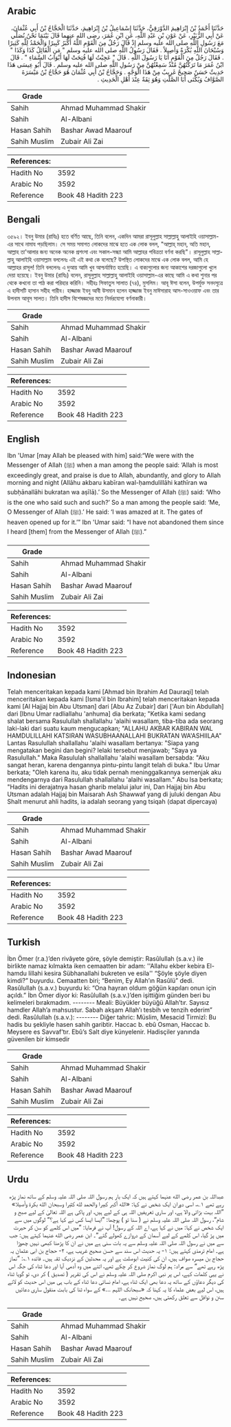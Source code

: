 ## Arabic


<div dir="rtl" lang="ar" style={{fontSize:'larger',backgroundColor:'#f8f9fa',padding:20}}>
حَدَّثَنَا أَحْمَدُ بْنُ إِبْرَاهِيمَ الدَّوْرَقِيُّ، حَدَّثَنَا إِسْمَاعِيلُ بْنُ إِبْرَاهِيمَ، حَدَّثَنَا الْحَجَّاجُ بْنُ أَبِي عُثْمَانَ، عَنْ أَبِي الزُّبَيْرِ، عَنْ عَوْنِ بْنِ عَبْدِ اللَّهِ، عَنِ ابْنِ عُمَرَ، رضى الله عنهما قَالَ بَيْنَمَا نَحْنُ نُصَلِّي مَعَ رَسُولِ اللَّهِ صلى الله عليه وسلم إِذْ قَالَ رَجُلٌ مِنَ الْقَوْمِ اللَّهُ أَكْبَرُ كَبِيرًا وَالْحَمْدُ لِلَّهِ كَثِيرًا وَسُبْحَانَ اللَّهِ بُكْرَةً وَأَصِيلاً ‏.‏ فَقَالَ رَسُولُ اللَّهِ صلى الله عليه وسلم ‏"‏ مَنِ الْقَائِلُ كَذَا وَكَذَا ‏"‏ ‏.‏ فَقَالَ رَجُلٌ مِنَ الْقَوْمِ أَنَا يَا رَسُولَ اللَّهِ ‏.‏ قَالَ ‏"‏ عَجِبْتُ لَهَا فُتِحَتْ لَهَا أَبْوَابُ السَّمَاءِ ‏"‏ ‏.‏ قَالَ ابْنُ عُمَرَ مَا تَرَكْتُهُنَّ مُنْذُ سَمِعْتُهُنَّ مِنْ رَسُولِ اللَّهِ صلى الله عليه وسلم ‏.‏ قَالَ أَبُو عِيسَى هَذَا حَدِيثٌ حَسَنٌ صَحِيحٌ غَرِيبٌ مِنْ هَذَا الْوَجْهِ ‏.‏ وَحَجَّاجُ بْنُ أَبِي عُثْمَانَ هُوَ حَجَّاجُ بْنُ مَيْسَرَةَ الصَّوَّافُ وَيُكْنَى أَبَا الصَّلْتِ وَهُوَ ثِقَةٌ عِنْدَ أَهْلِ الْحَدِيثِ ‏.‏
</div>
<div style={{backgroundColor:'#f8f9fa',padding:20, marginBottom: 10}}><table> <thead> <tr> <th>Grade</th> <th></th> </tr> </thead> <tbody> <tr><td>Sahih</td><td>Ahmad Muhammad Shakir</td></tr><tr><td>Sahih</td><td>Al-Albani</td></tr><tr><td>Hasan Sahih</td><td>Bashar Awad Maarouf</td></tr><tr><td>Sahih Muslim</td><td>Zubair Ali Zai</td></tr></tbody></table><table> <thead> <tr> <th>References:</th> <th></th> </tr> </thead> <tbody><tr><td>Hadith No</td><td>3592</td></tr><tr><td>Arabic No</td><td>3592</td></tr><tr><td>Reference</td><td>Book 48 Hadith 223</td></tr></tbody></table></div>

## Bengali


<div dir="ltr" lang="bn" style={{fontSize:'larger',backgroundColor:'#f8f9fa',padding:20}}>
৩৫৯২। ইবনু উমার (রাযিঃ) হতে বর্ণিত আছে, তিনি বলেন, একদিন আমরা রাসূলুল্লাহ সাল্লাল্লাহু আলাইহি ওয়াসাল্লাম-এর সাথে নামায পড়ছিলাম। সে সময় সমাগত লোকদের মাঝে হতে এক লোক বলল, "আল্লাহ্‌ মহান, অতি মহান, আল্লাহ তা'আলার জন্য অনেক অনেক প্রশংসা এবং সকাল-সন্ধ্যা আমি আল্লাহর পবিত্রতা বর্ণনা করছি"। রাসূলুল্লাহ সাল্লাল্লাহু আলাইহি ওয়াসাল্লাম বললেনঃ এই এই কথা কে বলেছে? উপস্থিত লোকদের মাঝে এক লোক বলল, আমি হে আল্লাহর রাসূল! তিনি বললেনঃ এ দুআয় আমি খুব আশ্চর্যান্বিত হয়েছি। এ বাক্যগুলোর জন্য আকাশের দরজাগুলো খুলে দেয়া হয়েছে। ইবনু উমার (রাযিঃ) বলেন, রাসূলুল্লাহ সাল্লাল্লাহু আলাইহি ওয়াসাল্লাম-এর কাছে আমি এ কথা শুনার পর থেকে কখনো তা পাঠ করা পরিহার করিনি। সহীহঃ সিফাতুস সালাত (৭৪), মুসলিম। আবূ ঈসা বলেন, উপর্যুক্ত সনদসূত্রে এ হাদীসটি হাসান সহীহ গারীব। হাজ্জাজ ইবনু আবী উসমান হলেন হাজ্জাজ ইবনু মাঈসারাহ আস-সাওওয়াফ এবং তার উপনাম আবূস সালত। তিনি হাদীস বিশেষজ্ঞদের মতে নির্ভরযোগ্য বর্ণনাকারী।
</div>
<div style={{backgroundColor:'#f8f9fa',padding:20, marginBottom: 10}}><table> <thead> <tr> <th>Grade</th> <th></th> </tr> </thead> <tbody> <tr><td>Sahih</td><td>Ahmad Muhammad Shakir</td></tr><tr><td>Sahih</td><td>Al-Albani</td></tr><tr><td>Hasan Sahih</td><td>Bashar Awad Maarouf</td></tr><tr><td>Sahih Muslim</td><td>Zubair Ali Zai</td></tr></tbody></table><table> <thead> <tr> <th>References:</th> <th></th> </tr> </thead> <tbody><tr><td>Hadith No</td><td>3592</td></tr><tr><td>Arabic No</td><td>3592</td></tr><tr><td>Reference</td><td>Book 48 Hadith 223</td></tr></tbody></table></div>

## English


<div dir="ltr" lang="en" style={{fontSize:'larger',backgroundColor:'#f8f9fa',padding:20}}>
Ibn 'Umar [may Allah be pleased with him] said:“We were with the Messenger of Allah (ﷺ) when a man among the people said: ‘Allah is most exceedingly great, and praise is due to Allah, abundantly, and glory to Allah morning and night (Allāhu akbaru kabīran wal-ḥamdulillāhi kathīran wa subḥānallāhi bukratan wa aṣīlā).’ So the Messenger of Allah (ﷺ) said: ‘Who is the one who said such and such?’ So a man among the people said: ‘Me, O Messenger of Allah (ﷺ).’ He said: ‘I was amazed at it. The gates of heaven opened up for it.’” Ibn 'Umar said: “I have not abandoned them since I heard [them] from the Messenger of Allah (ﷺ).”
</div>
<div style={{backgroundColor:'#f8f9fa',padding:20, marginBottom: 10}}><table> <thead> <tr> <th>Grade</th> <th></th> </tr> </thead> <tbody> <tr><td>Sahih</td><td>Ahmad Muhammad Shakir</td></tr><tr><td>Sahih</td><td>Al-Albani</td></tr><tr><td>Hasan Sahih</td><td>Bashar Awad Maarouf</td></tr><tr><td>Sahih Muslim</td><td>Zubair Ali Zai</td></tr></tbody></table><table> <thead> <tr> <th>References:</th> <th></th> </tr> </thead> <tbody><tr><td>Hadith No</td><td>3592</td></tr><tr><td>Arabic No</td><td>3592</td></tr><tr><td>Reference</td><td>Book 48 Hadith 223</td></tr></tbody></table></div>

## Indonesian


<div dir="ltr" lang="id" style={{fontSize:'larger',backgroundColor:'#f8f9fa',padding:20}}>
Telah menceritakan kepada kami [Ahmad bin Ibrahim Ad Dauraqi] telah menceritakan kepada kami [Isma'il bin Ibrahim] telah menceritakan kepada kami [Al Hajjaj bin Abu Utsman] dari [Abu Az Zubair] dari ['Aun bin Abdullah] dari [Ibnu Umar radliallahu 'anhuma] dia berkata; "Ketika kami sedang shalat bersama Rasulullah shallallahu 'alaihi wasallam, tiba-tiba ada seorang laki-laki dari suatu kaum mengucapkan; "ALLAHU AKBAR KABIRAN WAL HAMDULILLAHI KATSIRAN WASUBHAANALLAHI BUKRATAN WA'ASHIILAA" Lantas Rasulullah shallallahu 'alaihi wasallam bertanya: "Siapa yang mengatakan begini dan begini? lelaki tersebut menjawab; "Saya ya Rasulullah." Maka Rasululah shallallahu 'alaihi wasallam bersabda: "Aku sangat heran, karena dengannya pintu-pintu langit telah di buka." Ibu Umar berkata; "Oleh karena itu, aku tidak pernah meninggalkannya semenjak aku mendengarnya dari Rasulullah shallallahu 'alaihi wasallam." Abu Isa berkata; "Hadits ini derajatnya hasan gharib melalui jalur ini, Dan Hajjaj bin Abu Utsman adalah Hajjaj bin Maisarah Ash Shawwaf yang di juluki dengan Abu Shalt menurut ahli hadits, ia adalah seorang yang tsiqah (dapat dipercaya)
</div>
<div style={{backgroundColor:'#f8f9fa',padding:20, marginBottom: 10}}><table> <thead> <tr> <th>Grade</th> <th></th> </tr> </thead> <tbody> <tr><td>Sahih</td><td>Ahmad Muhammad Shakir</td></tr><tr><td>Sahih</td><td>Al-Albani</td></tr><tr><td>Hasan Sahih</td><td>Bashar Awad Maarouf</td></tr><tr><td>Sahih Muslim</td><td>Zubair Ali Zai</td></tr></tbody></table><table> <thead> <tr> <th>References:</th> <th></th> </tr> </thead> <tbody><tr><td>Hadith No</td><td>3592</td></tr><tr><td>Arabic No</td><td>3592</td></tr><tr><td>Reference</td><td>Book 48 Hadith 223</td></tr></tbody></table></div>

## Turkish


<div dir="ltr" lang="tr" style={{fontSize:'larger',backgroundColor:'#f8f9fa',padding:20}}>
İbn Ömer (r.a.)’den rivâyete göre, şöyle demiştir: Rasûlullah (s.a.v.) ile birlikte namaz kılmakta iken cemaatten bir adam: ''Allahu ekber kebira El-hamdu lillahi kesira Sübhanallahi bukreten ve esila'' “Şöyle şöyle diyen kimdi?” buyurdu. Cemaatten biri; “Benim, Ey Allah’ın Rasûlü” dedi. Rasûlullah (s.a.v.) buyurdu ki: “Ona hayran oldum göğün kapıları onun için açıldı.” İbn Ömer diyor ki: Rasûlullah (s.a.v.)’den işittiğim günden beri bu kelimeleri bırakmadım. -------- Meali: Büyükler büyüğü Allah’tır. Sayısız hamdler Allah’a mahsustur. Sabah akşam Allah’ı tesbih ve tenzih ederim” dedi. Rasûlullah (s.a.v.): -------- Diğer tahric: Müslim, Mesacid Tirmizî: Bu hadis bu şekliyle hasen sahih garibtir. Haccac b. ebû Osman, Haccac b. Meysere es Savvaf’tır. Ebû’s Salt diye künyelenir. Hadisçiler yanında güvenilen bir kimsedir
</div>
<div style={{backgroundColor:'#f8f9fa',padding:20, marginBottom: 10}}><table> <thead> <tr> <th>Grade</th> <th></th> </tr> </thead> <tbody> <tr><td>Sahih</td><td>Ahmad Muhammad Shakir</td></tr><tr><td>Sahih</td><td>Al-Albani</td></tr><tr><td>Hasan Sahih</td><td>Bashar Awad Maarouf</td></tr><tr><td>Sahih Muslim</td><td>Zubair Ali Zai</td></tr></tbody></table><table> <thead> <tr> <th>References:</th> <th></th> </tr> </thead> <tbody><tr><td>Hadith No</td><td>3592</td></tr><tr><td>Arabic No</td><td>3592</td></tr><tr><td>Reference</td><td>Book 48 Hadith 223</td></tr></tbody></table></div>

## Urdu


<div dir="rtl" lang="ur" style={{fontSize:'larger',backgroundColor:'#f8f9fa',padding:20}}>
عبداللہ بن عمر رضی الله عنہما کہتے ہیں کہ ایک بار ہم رسول اللہ صلی اللہ علیہ وسلم کے ساتھ نماز پڑھ رہے تھے ۱؎، اسی دوران ایک شخص نے کہا: «الله أكبر كبيرا والحمد لله كثيرا وسبحان الله بكرة وأصيلا» ”اللہ بہت بڑائی والا ہے، اور ساری تعریفیں اللہ ہی کے لیے ہیں، اور پاکی ہے اللہ تعالیٰ کے لیے صبح و شام“، رسول اللہ صلی اللہ علیہ وسلم نے ( سنا تو ) پوچھا: ”ایسا ایسا کس نے کہا ہے؟“ لوگوں میں سے ایک شخص نے کہا: میں نے کہا ہے، اے اللہ کے رسول! آپ نے فرمایا: ”میں اس کلمے کو سن کر حیرت میں پڑ گیا، اس کلمے کے لیے آسمان کے دروازے کھولے گئے“۔ ابن عمر رضی الله عنہما کہتے ہیں: جب سے میں نے رسول اللہ صلی اللہ علیہ وسلم سے یہ بات سنی ہے میں نے ان کا پڑھنا کبھی نہیں چھوڑا ہے۔ امام ترمذی کہتے ہیں: ۱- یہ حدیث اس سند سے حسن صحیح غریب ہے، ۲- حجاج بن ابی عثمان یہ حجاج بن میسرہ صواف ہیں، ان کی کنیت ابوصلت ہے اور یہ محدثین کے نزدیک ثقہ ہیں۔ فائدہ ۱؎: ”نماز پڑھ رہے تھے“ سے مراد: ہم لوگ نماز شروع کر چکے تھے، اتنے میں وہ آدمی آیا اور دعا ثناء کی جگہ اس نے یہی کلمات کہے، اس پر نبی اکرم صلی اللہ علیہ وسلم نے اس کی تقریر ( تصدیق ) کر دی، تو گویا ثناء کی دیگر دعاؤں کے ساتھ یہ دعا بھی ایک ثناء ہے، امام نسائی دعا ثناء کے باب ہی میں اس حدیث کو لاتے ہیں، اس لیے بعض علماء کا یہ کہنا کہ «سبحانک اللہم …» کے سواء ثنا کی بابت منقول ساری دعائیں سنن و نوافل سے تعلق رکھتی ہیں، صحیح نہیں ہے۔
</div>
<div style={{backgroundColor:'#f8f9fa',padding:20, marginBottom: 10}}><table> <thead> <tr> <th>Grade</th> <th></th> </tr> </thead> <tbody> <tr><td>Sahih</td><td>Ahmad Muhammad Shakir</td></tr><tr><td>Sahih</td><td>Al-Albani</td></tr><tr><td>Hasan Sahih</td><td>Bashar Awad Maarouf</td></tr><tr><td>Sahih Muslim</td><td>Zubair Ali Zai</td></tr></tbody></table><table> <thead> <tr> <th>References:</th> <th></th> </tr> </thead> <tbody><tr><td>Hadith No</td><td>3592</td></tr><tr><td>Arabic No</td><td>3592</td></tr><tr><td>Reference</td><td>Book 48 Hadith 223</td></tr></tbody></table></div>